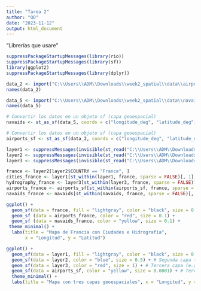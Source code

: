 ```yaml
---
title: "Tarea 2"
author: "QO"
date: "2023-11-12"
output: html_document
---
```


"Librerías que usare" 

```r
suppressPackageStartupMessages(library(rio))
suppressPackageStartupMessages(library(sf))
library(ggplot2)
suppressPackageStartupMessages(library(dplyr))
```


```r
data_2 <- import("C:\\Users\\ADM\\Downloads\\week2_spatial\\data\\airports.csv")
names(data_2)
```
```r
data_5 <- import("C:\\Users\\ADM\\Downloads\\week2_spatial\\data\\navaids.csv")
names(data_5)
```

```r
# Convertir los datos en un objeto sf (capa geoespacial)
navaids <- st_as_sf(data_5, coords = c("longitude_deg", "latitude_deg"), crs = 4326, remove = FALSE)
```


```r
# Convertir los datos en un objeto sf (capa geoespacial)
airports_sf <- st_as_sf(data_2, coords = c("longitude_deg", "latitude_deg"), crs = 4326, remove = FALSE)
```



```r
layer1 <- suppressMessages(invisible(st_read("C:\\Users\\ADM\\Downloads\\week2_spatial\\maps\\World_Cities\\World_Cities.shp")))
layer2 <- suppressMessages(invisible(st_read("C:\\Users\\ADM\\Downloads\\week2_spatial\\maps\\World_Countries\\World_Countries.shp")))
layer3 <- suppressMessages(invisible(st_read("C:\\Users\\ADM\\Downloads\\week2_spatial\\maps\\World_Hydrography\\World_Hydrography.shp")))
```

```r
france <- layer2[layer2$COUNTRY == "France", ]
cities_france <- layer1[st_within(layer1, france, sparse = FALSE)[, 1], ]
hydrography_france <- layer3[st_within(layer3, france, sparse = FALSE)[, 1], ]
airports_france <- airports_sf[st_within(airports_sf, france, sparse = FALSE)[, 1], ]
navaids_france <- navaids[st_within(navaids, france, sparse = FALSE)[, 1], ] 
```


```r
ggplot() +
  geom_sf(data = france, fill = "lightgray", color = "black", size = 0.2) +
  geom_sf (data = airports_france, color = "red", size = 0.1) +
  geom_sf (data = navaids_france, color = "yellow", size = 0.1) +
 theme_minimal() +
  labs(title = "Mapa de Francia con Ciudades e Hidrografía",
       x = "Longitud", y = "Latitud")
```

```r
ggplot() +
  geom_sf(data = layer1, fill = "lightgray", color = "black", size = 0.1) + # Primera capa (e.g., países)
  geom_sf(data = layer2, color = "blue", size = 0.5) + # Segunda capa (e.g., regiones)
  geom_sf(data = layer3, color = "red", size = 1) + # Tercera capa (e.g., Regiones de agua)
  geom_sf(data = airports_sf, color = "yellow", size = 0.0001) + # Tercera capa (e.g., Aeropuertos)
  theme_minimal() +
  labs(title = "Mapa con tres capas geoespaciales", x = "Longitud", y = "Latitud")
```






